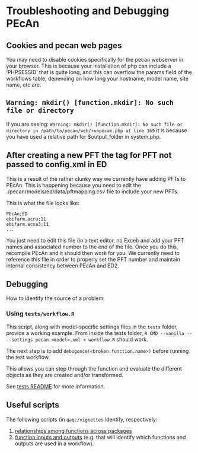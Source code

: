 # Troubleshooting and Debugging PEcAn

## Cookies and pecan web pages

You may need to disable cookies specifically for the pecan webserver in your browser. This is because your installation of php can include a 'PHPSESSID' that is quite long, and this can overflow the params field of the workflows table, depending on how long your hostname, model name, site name, etc are. 

## `Warning: mkdir() [function.mkdir]: No such file or directory`

If you are seeing: `Warning: mkdir() [function.mkdir]: No such file or directory in /path/to/pecan/web/runpecan.php at line 169` it is because you have used a relative path for \$output_folder in system.php.

## After creating a new PFT the <num> tag for PFT not passed to config.xml in ED

This is a result of the rather clunky way we currently have adding PFTs to PEcAn. This is happening because you need to edit the ./pecan/models/ed/data/pftmapping.csv file to include your new PFTs.

This is what the file looks like:

```
PEcAn;ED
ebifarm.acru;11
ebifarm.acsa3;11
...
```

You just need to edit this file (in a text editor, no Excel) and add your PFT names and associated number to the end of the file. Once you do this, recompile PEcAn and it should then work for you. We currently need to reference this file in order to properly set the PFT number and maintain internal consistency between PEcAn and ED2.

## Debugging

How to identify the source of a problem.


### Using `tests/workflow.R`

This script, along with model-specific settings files in the `tests` folder, provide a working example. From inside the tests folder, `R CMD --vanilla -- --settings pecan.<model>.xml < workflow.R` should work.

The next step is to add `debugonce(<broken.function.name>)` before running the test workflow.

This allows you can step through the function and evaluate the different objects as they are created and/or transformed.

See [tests README](https://github.com/PecanProject/pecan/blob/main/tests/README.md) for more information.



## Useful scripts

The following scripts (in `qaqc/vignettes` identify, respectively:

1. [relationships among functions across packages](https://github.com/PecanProject/pecan/blob/main/qaqc/vignettes/function_relationships.Rmd)
2. [function inputs and outputs](https://github.com/PecanProject/pecan/blob/main/qaqc/vignettes/module_output.Rmd) (e.g. that will identify which functions and outputs are used in a workflow).


